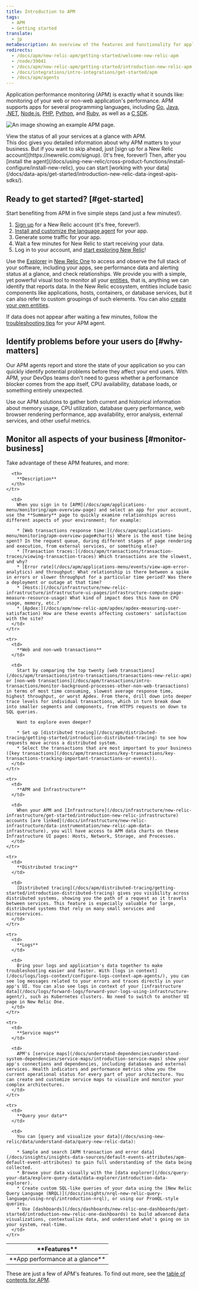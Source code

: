 ```yaml
---
title: Introduction to APM
tags:
  - APM
  - Getting started
translate:
  - jp
metaDescription: An overview of the features and functionality for application performance management in New Relic.
redirects:
  - /docs/apm/new-relic-apm/getting-started/welcome-new-relic-apm
  - /node/39041
  - /docs/apm/new-relic-apm/getting-started/introduction-new-relic-apm
  - /docs/integrations/intro-integrations/get-started/apm
  - /docs/apm/agents
---
```


Application performance monitoring (APM) is exactly what it sounds like: monitoring of your web or non-web application's performance. APM supports apps for several programming languages, including [Go](/docs/agents/go-agent/get-started/introduction-new-relic-go), [Java](/docs/agents/java-agent/getting-started/introduction-new-relic-java), [.NET](/docs/agents/net-agent/getting-started/introduction-new-relic-net), [Node.js](/docs/agents/nodejs-agent/getting-started/introduction-new-relic-nodejs), [PHP](/docs/agents/php-agent/getting-started/introduction-new-relic-php), [Python](/docs/agents/python-agent/getting-started/introduction-new-relic-python), and [Ruby](/docs/agents/ruby-agent/getting-started/introduction-new-relic-ruby), as well as a [C SDK](/docs/agents/c-sdk/get-started/introduction-c-sdk).

![An image showing an example APM page.](./images/apm-screenshot.png "APM example")

<figcaption>View the status of all your services at a glance with APM.</figcaption>


<Callout variant="tip">
  This doc gives you detailed information about why APM matters to your business. But if you want to skip ahead, just [sign up for a New Relic account](https://newrelic.com/signup). (It's free, forever!) Then, after you [install the agent](/docs/using-new-relic/cross-product-functions/install-configure/install-new-relic), you can start [working with your data](/docs/data-apis/get-started/introduction-new-relic-data-ingest-apis-sdks/).
</Callout>

## Ready to get started? [#get-started]

Start benefiting from APM in five simple steps (and just a few minutes!).

1. [Sign up](https://newrelic.com/signup/) for a New Relic account (it's free, forever!).
2. [Install and customize the language agent](/docs/agents/manage-apm-agents/installation/install-agent#apm-install) for your app.
3. Generate some traffic for your app.
4. Wait a few minutes for New Relic to start receiving your data.
5. Log in to your account, and [start exploring New Relic](/docs/new-relic-one/use-new-relic-one/get-started/introduction-new-relic-one)!

Use the [Explorer](/docs/new-relic-one/use-new-relic-one/core-concepts/new-relic-explorer-view-performance-across-apps-services-hosts/) in [New Relic One](https://one.newrelic.com/) to access and observe the full stack of your software, including your apps, see performance data and alerting status at a glance, and check relationships. We provide you with a simple, yet powerful visual tool to monitor all your [entities](/docs/new-relic-one/use-new-relic-one/core-concepts/what-entity-new-relic/), that is, anything we can identify that reports data. In the New Relic ecosystem, entities include basic components like applications, hosts, containers, or database services, but it can also refer to custom groupings of such elements. You can also [create your own entities](https://github.com/newrelic/entity-definitions#entity-definitions).

If data does not appear after waiting a few minutes, follow the [troubleshooting tips](/docs/agents/manage-apm-agents/troubleshooting/not-seeing-data) for your APM agent.

## Identify problems before your users do [#why-matters]

Our APM agents report and store the state of your application so you can quickly identify potential problems before they affect your end users. With APM, your DevOps teams don't need to guess whether a performance blocker comes from the app itself, CPU availability, database loads, or something entirely unexpected.

Use our APM solutions to gather both current and historical information about memory usage, CPU utilization, database query performance, web browser rendering performance, app availability, error analysis, external services, and other useful metrics. 

## Monitor all aspects of your business [#monitor-business]

Take advantage of these APM features, and more:

<table>
  <thead>
    <tr>
      <th style={{ width: "200px" }}>
        **Features**
      </th>

      <th>
        **Description**
      </th>
    </tr>
  </thead>

  <tbody>
    <tr>
      <td>
        **App performance at a glance**
      </td>

      <td>
        When you sign in to [APM](/docs/apm/applications-menu/monitoring/apm-overview-page) and select an app for your account, use the **Summary** page to quickly examine relationships across different aspects of your environment; for example:

        * [Web transactions response time:](/docs/apm/applications-menu/monitoring/apm-overview-page#charts) Where is the most time being spent? In the request queue, during different stages of page rendering and execution, from external services, or something else?
        * [Transaction traces:](/docs/apm/transactions/transaction-traces/viewing-transaction-traces) Which transactions are the slowest, and why?
        * [Error rate](/docs/apm/applications-menu/events/view-apm-error-analytics) and throughput: What relationship is there between a spike in errors or slower throughput for a particular time period? Was there a deployment or outage at that time?
        * [Hosts:](/docs/infrastructure/new-relic-infrastructure/infrastructure-ui-pages/infrastructure-compute-page-measure-resource-usage) What kind of impact does this have on CPU usage, memory, etc.?
        * [Apdex:](/docs/apm/new-relic-apm/apdex/apdex-measuring-user-satisfaction) How are these events affecting customers' satisfaction with the site?
      </td>
    </tr>

    <tr>
      <td>
        **Web and non-web transactions**
      </td>

      <td>
        Start by comparing the top twenty [web transactions](/docs/apm/transactions/intro-transactions/transactions-new-relic-apm) or [non-web transactions](/docs/apm/transactions/intro-transactions/monitor-background-processes-other-non-web-transactions) in terms of most time consuming, slowest average response time, highest throughput, or worst Apdex. From there, drill down into deeper trace levels for individual transactions, which in turn break down into smaller segments and components, from HTTPS requests on down to SQL queries.

        Want to explore even deeper?

        * Set up [distributed tracing](/docs/apm/distributed-tracing/getting-started/introduction-distributed-tracing) to see how requests move across a distributed system.
        * Select the transactions that are most important to your business ([key transactions](/docs/apm/transactions/key-transactions/key-transactions-tracking-important-transactions-or-events)).
      </td>
    </tr>

    <tr>
      <td>
        **APM and Infrastructure**
      </td>

      <td>
        When your APM and [Infrastructure](/docs/infrastructure/new-relic-infrastructure/get-started/introduction-new-relic-infrastructure) accounts [are linked](/docs/infrastructure/new-relic-infrastructure/data-instrumentation/new-relic-apm-data-infrastructure), you will have access to APM data charts on these Infrastructure UI pages: Hosts, Network, Storage, and Processes.
      </td>
    </tr>

    <tr>
      <td>
        **Distributed tracing**
      </td>

      <td>
        [Distributed tracing](/docs/apm/distributed-tracing/getting-started/introduction-distributed-tracing) gives you visibility across distributed systems, showing you the path of a request as it travels between services. This feature is especially valuable for large, distributed systems that rely on many small services and microservices.
      </td>
    </tr>

    <tr>
      <td>
        **Logs**
      </td>

      <td>
        Bring your logs and application's data together to make troubleshooting easier and faster. With [logs in context](/docs/logs/logs-context/configure-logs-context-apm-agents/), you can see log messages related to your errors and traces directly in your app's UI. You can also see logs in context of your [infrastructure data](/docs/logs/forward-logs/forward-your-logs-using-infrastructure-agent/), such as Kubernetes clusters. No need to switch to another UI page in New Relic One.
      </td>
    </tr>

    <tr>
      <td>
        **Service maps**
      </td>

      <td>
        APM's [service maps](/docs/understand-dependencies/understand-system-dependencies/service-maps/introduction-service-maps) show your app's connections and dependencies, including databases and external services. Health indicators and performance metrics show you the current operational status for every part of your architecture. You can create and customize service maps to visualize and monitor your complex architectures.
      </td>
    </tr>

    <tr>
      <td>
        **Query your data**
      </td>

      <td>
        You can [query and visualize your data](/docs/using-new-relic/data/understand-data/query-new-relic-data):

        * Sample and search [APM transaction and error data](/docs/insights/insights-data-sources/default-events-attributes/apm-default-event-attributes) to gain full understanding of the data being collected.
        * Browse your data visually with the [data explorer](/docs/query-your-data/explore-query-data/data-explorer/introduction-data-explorer).
        * Create custom SQL-like queries of your data using the [New Relic Query Language (NRQL)](/docs/insights/nrql-new-relic-query-language/using-nrql/introduction-nrql), or using our PromQL-style queries.
        * Use [dashboards](/docs/dashboards/new-relic-one-dashboards/get-started/introduction-new-relic-one-dashboards) to build advanced data visualizations, contextualize data, and understand what's going on in your system, real-time.
      </td>
    </tr>
  </tbody>
</table>

These are just a few of APM's features. To find out more, see the [table of contents for APM](/docs/apm).


